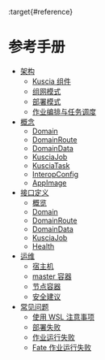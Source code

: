 :target{#reference}

# 参考手册

<TableOfContents>


  - [架构](architecture_cn.mdx)
    - [Kuscia 组件](architecture_cn.mdx#kuscia)
    - [组网模式](architecture_cn.mdx#id5)
    - [部署模式](architecture_cn.mdx#id6)
    - [作业编排与任务调度](architecture_cn.mdx#id7)
  - [概念](concepts/index.mdx)
    - [Domain](concepts/domain_cn.mdx)
    - [DomainRoute](concepts/domainroute_cn.mdx)
    - [DomainData](concepts/domaindata_cn.mdx)
    - [KusciaJob](concepts/kusciajob_cn.mdx)
    - [KusciaTask](concepts/kusciatask_cn.mdx)
    - [InteropConfig](concepts/interopconfig_cn.mdx)
    - [AppImage](concepts/appimage_cn.mdx)
  - [接口定义](apis/index.mdx)
    - [概览](apis/summary_cn.mdx)
    - [Domain](apis/domain_cn.mdx)
    - [DomainRoute](apis/domainroute_cn.mdx)
    - [DomainData](apis/domaindata_cn.mdx)
    - [KusciaJob](apis/kusciajob_cn.mdx)
    - [Health](apis/health_cn.mdx)
  - [运维](operation_cn.mdx)
    - [宿主机](operation_cn.mdx#id2)
    - [master 容器](operation_cn.mdx#master)
    - [节点容器](operation_cn.mdx#id14)
    - [安全建议](operation_cn.mdx#id20)
  - [常见问题](faq_cn.mdx)
    - [使用 WSL 注意事项](faq_cn.mdx#wsl)
    - [部署失败](faq_cn.mdx#id2)
    - [作业运行失败](faq_cn.mdx#jon-run-failed)
    - [Fate 作业运行失败](faq_cn.mdx#fate)
</TableOfContents>
